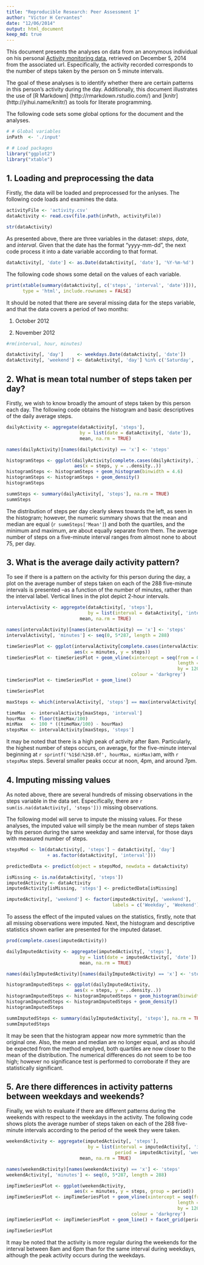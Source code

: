 ```yaml
---
title: "Reproducible Research: Peer Assessment 1"
author: "Víctor H Cervantes"
date: "12/06/2014"
output: html_document
keep_md: true
---
```


This document presents the analyses on data from an anonymous individual on his personal [Activity monitoring data](https://d396qusza40orc.cloudfront.net/repdata%2Fdata%2Factivity.zip), retrieved on December 5, 2014 from the associated url. Especifically, the activity recorded corresponds to the number of steps taken by the person on 5 minute intervals.

The goal of these analyses is to identify whether there are certain patterns in this person's activity during the day. Additionally, this document illustrates the use of [R Markdown] (http://rmarkdown.rstudio.com/) and [knitr] (http://yihui.name/knitr/) as tools for literate programming.

The following code sets some global options for the document and the analyses.
```r
# # Global variables
inPath  <- './input'

# # Load packages
library("ggplot2")
library("xtable")
```


## 1. Loading and preprocessing the data
Firstly, the data will be loaded and preprocessed for the anlyses. The following code loads and examines the data.
```r
activityFile <- 'activity.csv'
dataActivity <- read.csv(file.path(inPath, activityFile))

str(dataActivity)
```

As presented above, there are three variables in the dataset: *steps*, *date*, and *interval*.
Given that the date has the format "yyyy-mm-dd", the next code process it into a date variable according to that format.

```r
dataActivity[, 'date'] <- as.Date(dataActivity[, 'date'], '%Y-%m-%d')
```

The following code shows some detail on the values of each variable.

```r
print(xtable(summary(dataActivity[, c('steps', 'interval', 'date')])),
      type = 'html', include.rownames = FALSE)
```

It should be noted that there are several missing data for the steps variable, and that the data covers a period of two months:

1. October 2012

2. November 2012

```r
#rm(interval, hour, minutes)
```

```r
dataActivity[, 'day']     <- weekdays.Date(dataActivity[, 'date'])
dataActivity[, 'weekend'] <- dataActivity[, 'day'] %in% c('Saturday', 'Sunday')
```


## 2. What is mean total number of steps taken per day?

Firstly, we wish to know broadly the amount of steps taken by this person each day. The following code obtains the histogram and basic descriptives of the daily average steps.

```r
dailyActivity <- aggregate(dataActivity[, 'steps'],
                           by = list(date = dataActivity[, 'date']),
                           mean, na.rm = TRUE)

names(dailyActivity)[names(dailyActivity) == 'x'] <- 'steps'

histogramSteps <- ggplot(dailyActivity[complete.cases(dailyActivity), ],
                         aes(x = steps, y = ..density..))
histogramSteps <- histogramSteps + geom_histogram(binwidth = 4.6)
histogramSteps <- histogramSteps + geom_density()
histogramSteps

summSteps <- summary(dailyActivity[, 'steps'], na.rm = TRUE)
summSteps
```

The distribution of steps per day clearly skews towards the left, as seen in the histogram; however, the numeric summary shows that the mean and median are equal (`r summSteps['Mean']`) and both the quartiles, and the minimum and maximum, are about equally separate from them. The average number of steps on a five-minute interval ranges from almost none to about 75, per day.


## 3. What is the average daily activity pattern?

To see if there is a pattern on the activity for this person during the day, a plot on the average number of steps taken on each of the 288 five-minute intervals is presented --as a function of the number of minutes, rather than the interval label.
Vertical lines in the plot depict 2-hour intervals.

```r
intervalActivity <- aggregate(dataActivity[, 'steps'],
                              by = list(interval = dataActivity[, 'interval']),
                           mean, na.rm = TRUE)

names(intervalActivity)[names(intervalActivity) == 'x'] <- 'steps'
intervalActivity[, 'minutes'] <- seq(0, 5*287, length = 288)

timeSeriesPlot <- ggplot(intervalActivity[complete.cases(intervalActivity), ],
                         aes(x = minutes, y = steps))
timeSeriesPlot <- timeSeriesPlot + geom_vline(xintercept = seq(from = 0,
                                                               length = 12,
                                                               by = 120),
                                              colour = 'darkgrey')
timeSeriesPlot <- timeSeriesPlot + geom_line()

timeSeriesPlot

maxSteps <- which(intervalActivity[, 'steps'] == max(intervalActivity[, 'steps']))

timeMax  <- intervalActivity[maxSteps, 'interval']
hourMax  <- floor(timeMax/100)
minMax   <- 100 * ((timeMax/100) - hourMax)
stepsMax <- intervalActivity[maxSteps, 'steps']
```

It may be noted that there is a high peak of activity after 8am. Particularly, the highest number of steps occurs, on average, for the five-minute interval beginning at `r sprintf('%1$d:%2$0.0f', hourMax, minMax)`am, with `r stepsMax` steps.
Several smaller peaks occur at noon, 4pm, and around 7pm.

## 4. Imputing missing values
As noted above, there are several hundreds of missing observations in the steps variable in the data set.
Especifically, there are `r sum(is.na(dataActivity[, 'steps']))` missing observations.

The following model will serve to impute the missing values.
For these analyses, the imputed value will simply be the mean number of steps taken by this person during the same weekday and same interval, for those days with measured number of steps.

```r
stepsMod <- lm(dataActivity[, 'steps'] ~ dataActivity[, 'day']
               + as.factor(dataActivity[, 'interval']))

predictedData <- predict(object = stepsMod, newdata = dataActivity)

isMissing <- is.na(dataActivity[, 'steps'])
imputedActivity <- dataActivity
imputedActivity[isMissing, 'steps'] <- predictedData[isMissing]

imputedActivity[, 'weekend'] <- factor(imputedActivity[, 'weekend'],
                                       labels = c('Weekday', 'Weekend'))
```


To assess the effect of the imputed values on the statistics, firstly, note that all missing observations were imputed.
Next, the histogram and descriptive statistics shown earlier are presented for the imputed dataset.

```r
prod(complete.cases(imputedActivity))

dailyImputedActivity <- aggregate(imputedActivity[, 'steps'],
                           by = list(date = imputedActivity[, 'date']),
                           mean, na.rm = TRUE)

names(dailyImputedActivity)[names(dailyImputedActivity) == 'x'] <- 'steps'

histogramImputedSteps <- ggplot(dailyImputedActivity,
                         aes(x = steps, y = ..density..))
histogramImputedSteps <- histogramImputedSteps + geom_histogram(binwidth = 4.6)
histogramImputedSteps <- histogramImputedSteps + geom_density()
histogramImputedSteps

summImputedSteps <- summary(dailyImputedActivity[, 'steps'], na.rm = TRUE)
summImputedSteps
```

It may be seen that the histogram appear now more symmetric than the original one. Also, the mean and median are no longer equal, and as should be expected from the method emplyed, both quartiles are now closer to the mean of the distribution. The numerical differences do not seem to be too high; however no significance test is performed to corroborate if they are statistically
significant.

## 5. Are there differences in activity patterns between weekdays and weekends?
Finally, we wish to evaluate if there are different patterns during the weekends with respect to the weekdays in the activity.
The following code shows plots the average number of steps taken on each of the 288 five-minute intervals according to the period of the week they were taken.

```r
weekendActivity <- aggregate(imputedActivity[, 'steps'],
                              by = list(interval = imputedActivity[, 'interval'],
                                        period = imputedActivity[, 'weekend']),
                           mean, na.rm = TRUE)

names(weekendActivity)[names(weekendActivity) == 'x'] <- 'steps'
weekendActivity[, 'minutes'] <- seq(0, 5*287, length = 288)

impTimeSeriesPlot <- ggplot(weekendActivity,
                         aes(x = minutes, y = steps, group = period))
impTimeSeriesPlot <- impTimeSeriesPlot + geom_vline(xintercept = seq(from = 0,
                                                               length = 12,
                                                               by = 120),
                                              colour = 'darkgrey')
impTimeSeriesPlot <- impTimeSeriesPlot + geom_line() + facet_grid(period ~ .)

impTimeSeriesPlot
```

It may be noted that the activity is more regular during the weekends for the interval between 8am and 6pm than for the same interval during weekdays, although the peak activity occurs during the weekdays.